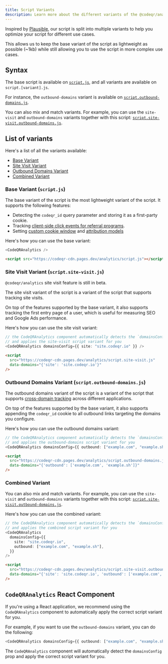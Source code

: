 ```yaml
---
title: Script Variants
description: Learn more about the different variants of the @codeqr/analytics script.
---
```


Inspired by [Plausible](https://plausible.io/), our script is split into multiple variants to help you optimize your script for different use cases.

This allows us to keep the base variant of the script as lightweight as possible (~1kb) while still allowing you to use the script in more complex use cases.

## Syntax

The base script is available on [`script.js`](https://codeqr-cdn.pages.dev/analytics/script.js), and all variants are available on `script.[variant].js`.

For instance, the `outbound-domains` variant is available on [`script.outbound-domains.js`](https://codeqr-cdn.pages.dev/analytics/script.outbound-domains.js).

You can also mix and match variants. For example, you can use the `site-visit` and `outbound-domains` variants together with this script: [`script.site-visit.outbound-domains.js`](https://codeqr-cdn.pages.dev/analytics/script.site-visit.outbound-domains.js).

## List of variants

Here's a list of all the variants available:

- [Base Variant](#base-variant-script-js)
- [Site Visit Variant](#site-visit-variant-script-site-visit-js)
- [Outbound Domains Variant](#outbound-domains-variant-script-outbound-domains-js)
- [Combined Variant](#combined-variant)

### Base Variant (`script.js`)

The base variant of the script is the most lightweight variant of the script. It supports the following features:

- Detecting the `codeqr_id` query parameter and storing it as a first-party cookie.
- Tracking [client-side click events for referral programs](/sdks/client-side/features/client-side-click-tracking).
- Setting [custom cookie window](/sdks/client-side/introduction#custom-cookie-window) and [attribution models](/sdks/client-side/introduction#param-data-attribution-model)

Here's how you can use the base variant:

<CodeGroup>

```typescript React
<CodeQRAnalytics />
```

```html Other
<script src="https://codeqr-cdn.pages.dev/analytics/script.js"></script>
```

</CodeGroup>

### Site Visit Variant (`script.site-visit.js`)

<Note>`@codeqr/analytics` site visit feature is still in beta.</Note>

The site visit variant of the script is a variant of the script that supports tracking site visits.

On top of the features supported by the base variant, it also supports tracking the first entry page of a user, which is useful for measuring SEO and Google Ads performance.

Here's how you can use the site visit variant:

<CodeGroup>

```typescript React
// the CodeQRAnalytics component automatically detects the `domainsConfig.site` prop
// and applies the site-visit script variant for you
<CodeQRAnalytics domainsConfig={{ site: "site.codeqr.io" }} />
```

```html Other
<script
  src="https://codeqr-cdn.pages.dev/analytics/script.site-visit.js"
  data-domains="{'site': 'site.codeqr.io'}"
/>
```

</CodeGroup>

### Outbound Domains Variant (`script.outbound-domains.js`)

The outbound domains variant of the script is a variant of the script that supports [cross-domain tracking](/sdks/client-side/introduction#cross-domain-tracking) across different applications.

On top of the features supported by the base variant, it also supports appending the `codeqr_id` cookie to all outbound links targeting the domains you configure.

Here's how you can use the outbound domains variant:

<CodeGroup>

```typescript React
// the CodeQRAnalytics component automatically detects the `domainsConfig.outbound` prop
// and applies the outbound-domains script variant for you
<CodeQRAnalytics domainsConfig={{ outbound: ["example.com", "example.sh"] }} />
```

```html Other
<script
  src="https://codeqr-cdn.pages.dev/analytics/script.outbound-domains.js"
  data-domains="{'outbound': ['example.com', 'example.sh']}"
/>
```

</CodeGroup>

### Combined Variant

You can also mix and match variants. For example, you can use the `site-visit` and `outbound-domains` variants together with this script: [`script.site-visit.outbound-domains.js`](https://codeqr-cdn.pages.dev/analytics/script.site-visit.outbound-domains.js).

Here's how you can use the combined variant:

<CodeGroup>

```typescript React
// the CodeQRAnalytics component automatically detects the `domainsConfig` prop
// and applies the combined script variant for you
<CodeQRAnalytics
  domainsConfig={{
    site: "site.codeqr.io",
    outbound: ["example.com", "example.sh"],
  }}
/>
```

```html Other
<script
  src="https://codeqr-cdn.pages.dev/analytics/script.site-visit.outbound-domains.js"
  data-domains="{'site': 'site.codeqr.io', 'outbound': ['example.com', 'example.sh']}"
/>
```

</CodeGroup>

## `CodeQRAnalytics` React Component

If you're using a React application, we recommend using the `CodeQRAnalytics` component to automatically apply the correct script variant for you.

For example, if you want to use the `outbound-domains` variant, you can do the following:

```typescript React
<CodeQRAnalytics domainsConfig={{ outbound: ["example.com", "example.sh"] }} />
```

The `CodeQRAnalytics` component will automatically detect the `domainsConfig` prop and apply the correct script variant for you.
